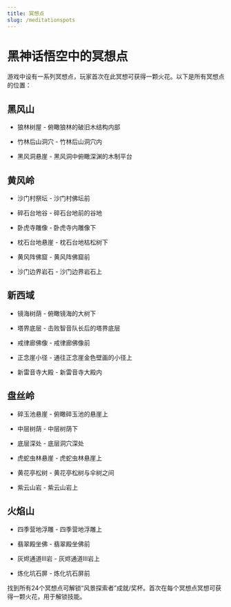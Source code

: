 ```yaml
---
title: 冥想点
slug: /meditationspots
---
```


# 黑神话悟空中的冥想点

游戏中设有一系列冥想点，玩家首次在此冥想可获得一颗火花。以下是所有冥想点的位置：

## 黑风山

- 狼林树屋 - 俯瞰狼林的破旧木结构内部

- 竹林后山洞穴 - 竹林后山洞穴内

- 黑风洞悬崖 - 黑风洞中俯瞰深渊的木制平台

## 黄风岭

- 沙门村祭坛 - 沙门村佛坛前

- 碎石台地谷 - 碎石台地前的谷地

- 卧虎寺雕像 - 卧虎寺内雕像下

- 枕石台地悬崖 - 枕石台地枯松树下

- 黄风阵佛窟 - 黄风阵佛窟前

- 沙门边界岩石 - 沙门边界岩石上

## 新西域

- 镜海树荫 - 俯瞰镜海的大树下

- 塔界底层 - 击败智音队长后的塔界底层

- 戒律廊佛像 - 戒律廊佛像前

- 正念崖小径 - 通往正念崖金色壁画的小径上

- 新雷音寺大殿 - 新雷音寺大殿内

## 盘丝岭

- 碎玉池悬崖 - 俯瞰碎玉池的悬崖上

- 中层树荫 - 中层树荫下

- 底层深处 - 底层洞穴深处

- 虎蛇虫林悬崖 - 虎蛇虫林悬崖上

- 黄花亭松树 - 黄花亭松树与伞树之间

- 紫云山岩 - 紫云山岩上

## 火焰山

- 四季营地浮雕 - 四季营地浮雕上

- 翡翠殿坐佛 - 翡翠殿坐佛前

- 灰烬通道III岩 - 灰烬通道III岩上

- 炼化坑石屏 - 炼化坑石屏前

找到所有24个冥想点可解锁“风景探索者”成就/奖杯。首次在每个冥想点冥想可获得一颗火花，用于解锁技能。